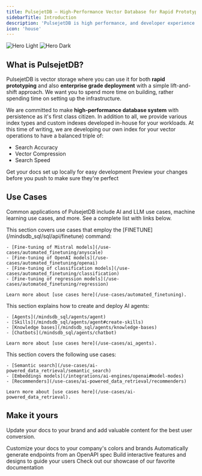 ```yaml
---
title: PulsejetDB — High-Performance Vector Database for Rapid Prototyping
sidebarTitle: Introduction
description: 'PulsejetDB is high performance, and developer experience oriented vector database.'
icon: 'house'
---
```


<img
  className="block dark:hidden"
  src="/images/hero-light.svg"
  alt="Hero Light"
/>
<img
  className="hidden dark:block"
  src="/images/hero-dark.svg"
  alt="Hero Dark"
/>

## What is PulsejetDB?

PulsejetDB is vector storage where you can use it for both **rapid prototyping** and also **enterprise grade deployment**
with a simple lift-and-shift approach.
We want you to spend more time on building, rather spending time on setting up the infrastructure.

We are committed to make **high-performance database system** with persistence as it's first class citizen.
In addition to all, we provide various index types and custom indexes developed in-house for your workloads.
At this time of writing, we are developing our own index for your vector operations to have a balanced triple of:
* Search Accuracy
* Vector Compression
* Search Speed

<CardGroup cols={2}>
  <Card
    title="Edit Your Docs"
    icon="pen-to-square"
    href="https://mintlify.com/docs/quickstart"
  >
    Get your docs set up locally for easy development
  </Card>
  <Card
    title="Preview Changes"
    icon="image"
    href="https://mintlify.com/docs/development"
  >
    Preview your changes before you push to make sure they're perfect
  </Card>
</CardGroup>

## Use Cases

Common applications of PulsejetDB include AI and LLM use cases, machine learning use cases, and more. See a complete list with links below.

<AccordionGroup>

  <Accordion title="RAG Development">
    This section covers use cases that employ the [FINETUNE](/mindsdb_sql/sql/api/finetune) command:
    
    - [Fine-tuning of Mistral models](/use-cases/automated_finetuning/anyscale)
    - [Fine-tuning of OpenAI models](/use-cases/automated_finetuning/openai)
    - [Fine-tuning of classification models](/use-cases/automated_finetuning/classification)
    - [Fine-tuning of regression models](/use-cases/automated_finetuning/regression)

    Learn more about [use cases here](/use-cases/automated_finetuning).
  </Accordion>

  <Accordion title="Vector Serving">
    This section explains how to create and deploy AI agents:
    
    - [Agents](/mindsdb_sql/agents/agent)
    - [Skills](/mindsdb_sql/agents/agent#create-skills)
    - [Knowledge bases](/mindsdb_sql/agents/knowledge-bases)
    - [Chatbots](/mindsdb_sql/agents/chatbot)

    Learn more about [use cases here](/use-cases/ai_agents).
  </Accordion>

  <Accordion title="AI Workflow Automation">
    This section covers the following use cases:
    
    - [Semantic search](/use-cases/ai-powered_data_retrieval/semantic_search)
    - [Embeddings models](/integrations/ai-engines/openai#model-modes)
    - [Recommenders](/use-cases/ai-powered_data_retrieval/recommenders)

    Learn more about [use cases here](/use-cases/ai-powered_data_retrieval).
  </Accordion>
</AccordionGroup>

## Make it yours

Update your docs to your brand and add valuable content for the best user conversion.

<CardGroup cols={2}>
  <Card
    title="Customize Style"
    icon="palette"
    href="https://mintlify.com/docs/settings/global"
  >
    Customize your docs to your company's colors and brands
  </Card>
  <Card
    title="Reference APIs"
    icon="code"
    href="https://mintlify.com/docs/api-playground/openapi"
  >
    Automatically generate endpoints from an OpenAPI spec
  </Card>
  <Card
    title="Add Components"
    icon="screwdriver-wrench"
    href="https://mintlify.com/docs/components/accordion"
  >
    Build interactive features and designs to guide your users
  </Card>
  <Card
    title="Get Inspiration"
    icon="stars"
    href="https://mintlify.com/customers"
  >
    Check out our showcase of our favorite documentation
  </Card>
</CardGroup>
